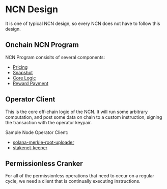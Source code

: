 # NCN Design

It is one of typical NCN design, so every NCN does not have to follow this design.

## Onchain NCN Program

NCN Program consisits of several components:

- [Pricing](./pricing.md)
- [Snapshot](./snapshot.md)
- [Core Logic](./core-logic.md)
- [Reward Payment](./reward-payments.md)

## Operator Client

This is the core off-chain logic of the NCN. It will run some arbitrary computation, and post some data on chain to a custom instruction, signing the transaction with the operator keypair.

Sample Node Operator Client:

- [solana-merkle-root-uploader](https://github.com/jito-foundation/jito-solana/blob/837300fa58cb450e041443bafc6e21a7ee8f15b7/tip-distributor/src/bin/merkle-root-uploader.rs)
- [stakenet-keeper](https://github.com/jito-foundation/stakenet/blob/master/keepers/stakenet-keeper/src/main.rs)


## Permissionless Cranker

For all of the permissionless operations that need to occur on a regular cycle, we need a client that is continually executing instructions.